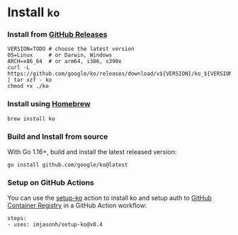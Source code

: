 # Install `ko`

### Install from [GitHub Releases](https://github.com/google/ko/releases)

```plaintext
VERSION=TODO # choose the latest version
OS=Linux     # or Darwin, Windows
ARCH=x86_64  # or arm64, i386, s390x
curl -L https://github.com/google/ko/releases/download/v${VERSION}/ko_${VERSION}_${OS}_${ARCH}.tar.gz | tar xzf - ko
chmod +x ./ko
```

### Install using [Homebrew](https://brew.sh)

```plaintext
brew install ko
```

### Build and Install from source

With Go 1.16+, build and install the latest released version:

```plaintext
go install github.com/google/ko@latest
```

### Setup on GitHub Actions

You can use the [setup-ko](https://github.com/imjasonh/setup-ko) action to install ko and setup auth to [GitHub Container Registry](https://github.com/features/packages) in a GitHub Action workflow:

```plaintext
steps:
- uses: imjasonh/setup-ko@v0.4
```